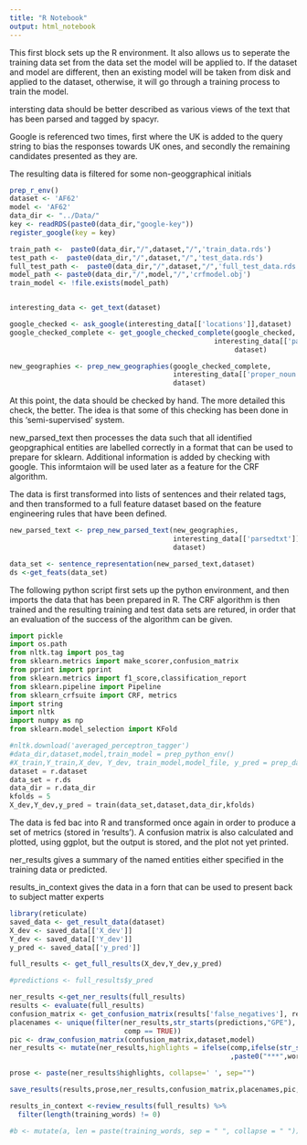 ```yaml
---
title: "R Notebook"
output: html_notebook
---
```


This first block sets up the R environment.  It also allows us to seperate the training data set from the data set the model will be applied to.  If the dataset and model are different, then an existing model will be taken from disk and applied to the dataset, otherwise, it will go through a training process to train the model.

intersting data should be better described as various views of the text that has been parsed and tagged by spacyr.

Google is referenced two times, first where the UK is added to the query string to bias the responses towards UK ones, and secondly the remaining candidates presented as they are.

The resulting data is filtered for some non-geoggraphical initials

```r
prep_r_env()
dataset <- 'AF62'
model <- 'AF62'
data_dir <- "../Data/"
key <- readRDS(paste0(data_dir,"google-key"))
register_google(key = key)

train_path <-  paste0(data_dir,"/",dataset,"/",'train_data.rds')
test_path <-  paste0(data_dir,"/",dataset,"/",'test_data.rds')
full_test_path <-  paste0(data_dir,"/",dataset,"/",'full_test_data.rds')
model_path <- paste0(data_dir,"/",model,"/",'crfmodel.obj')
train_model <- !file.exists(model_path)


interesting_data <- get_text(dataset)

google_checked <- ask_google(interesting_data[['locations']],dataset)
google_checked_complete <- get_google_checked_complete(google_checked, 
                                                  interesting_data[['parsedtxt']],
                                                       dataset)

new_geographies <- prep_new_geographies(google_checked_complete,
                                        interesting_data[['proper_noun']],
                                        dataset)
```

At this point, the data should be checked by hand.  The more detailed this check, the better.  The idea is that some of this checking has been done in this 'semi-supervised' system.


new_parsed_text then processes the data such that all identified geopgraphical entities are labelled correctly in a format that can be used to prepare for sklearn.  Additional information is added by checking with google.  This informtaion will be used later as a feature for the CRF algorithm.

The data is first transformed into lists of sentences and their related tags, and then transformed to a full feature dataset based on the feature engineering rules that have been defined.

```r


new_parsed_text <- prep_new_parsed_text(new_geographies,
                                        interesting_data[['parsedtxt']],
                                        dataset)

data_set <- sentence_representation(new_parsed_text,dataset)
ds <-get_feats(data_set)
```

The following python script  first sets up the python environment, and then imports the data that has been prepared in R. The CRF algorithm is then trained and the resulting training and test data sets are retured, in order that an evaluation of the success of the algorithm can be given.

```python
import pickle
import os.path
from nltk.tag import pos_tag
from sklearn.metrics import make_scorer,confusion_matrix
from pprint import pprint
from sklearn.metrics import f1_score,classification_report
from sklearn.pipeline import Pipeline
from sklearn_crfsuite import CRF, metrics
import string
import nltk
import numpy as np
from sklearn.model_selection import KFold

#nltk.download('averaged_perceptron_tagger')
#data_dir,dataset,model,train_model = prep_python_env()
#X_train,Y_train,X_dev, Y_dev, train_model,model_file, y_pred = prep_data_single(data_dir,dataset,model,train_model)
dataset = r.dataset
data_set = r.ds
data_dir = r.data_dir
kfolds = 5
X_dev,Y_dev,y_pred = train(data_set,dataset,data_dir,kfolds)


```

The data is fed bac into R and transformed once again in order to produce a set of metrics (stored in 'results').  A confusion matrix is also calculated and plotted, using ggplot, but the output is stored, and the plot not yet printed.

ner_results gives a summary of the named entities either specified in the training data or predicted. 

results_in_context gives the data in a forn that can be used to present back to subject matter experts


```r
library(reticulate)
saved_data <- get_result_data(dataset)
X_dev <- saved_data[['X_dev']]
Y_dev <- saved_data[['Y_dev']]
y_pred <- saved_data[['y_pred']]

full_results <- get_full_results(X_dev,Y_dev,y_pred)

#predictions <- full_results$y_pred

ner_results <-get_ner_results(full_results)
results <- evaluate(full_results)
confusion_matrix <- get_confusion_matrix(results['false_negatives'], results['true_positives'], results['true_negatives'], results['false_positives'])
placenames <- unique(filter(ner_results,str_starts(predictions,"GPE"),
                            comp == TRUE))
pic <- draw_confusion_matrix(confusion_matrix,dataset,model)
ner_results <- mutate(ner_results,highlights = ifelse(comp,ifelse(str_starts(predictions,"GPE"),paste0("++",word,"++"),word)
                                                      ,paste0("***",word,"***")))

prose <- paste(ner_results$highlights, collapse=' ', sep="")

save_results(results,prose,ner_results,confusion_matrix,placenames,pic,dataset)

results_in_context <-review_results(full_results) %>%
  filter(length(training_words) != 0)

#b <- mutate(a, len = paste(training_words, sep = " ", collapse = " "))

```


